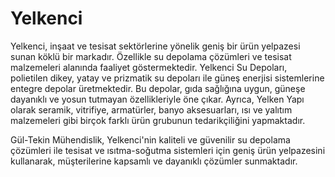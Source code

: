 # Yelkenci

Yelkenci, inşaat ve tesisat sektörlerine yönelik geniş bir ürün yelpazesi sunan köklü bir markadır. Özellikle su depolama çözümleri ve tesisat malzemeleri alanında faaliyet göstermektedir. Yelkenci Su Depoları, polietilen dikey, yatay ve prizmatik su depoları ile güneş enerjisi sistemlerine entegre depolar üretmektedir. Bu depolar, gıda sağlığına uygun, güneşe dayanıklı ve yosun tutmayan özellikleriyle öne çıkar. Ayrıca, Yelken Yapı olarak seramik, vitrifiye, armatürler, banyo aksesuarları, ısı ve yalıtım malzemeleri gibi birçok farklı ürün grubunun tedarikçiliğini yapmaktadır.

Gül-Tekin Mühendislik, Yelkenci'nin kaliteli ve güvenilir su depolama çözümleri ile tesisat ve ısıtma-soğutma sistemleri için geniş ürün yelpazesini kullanarak, müşterilerine kapsamlı ve dayanıklı çözümler sunmaktadır.